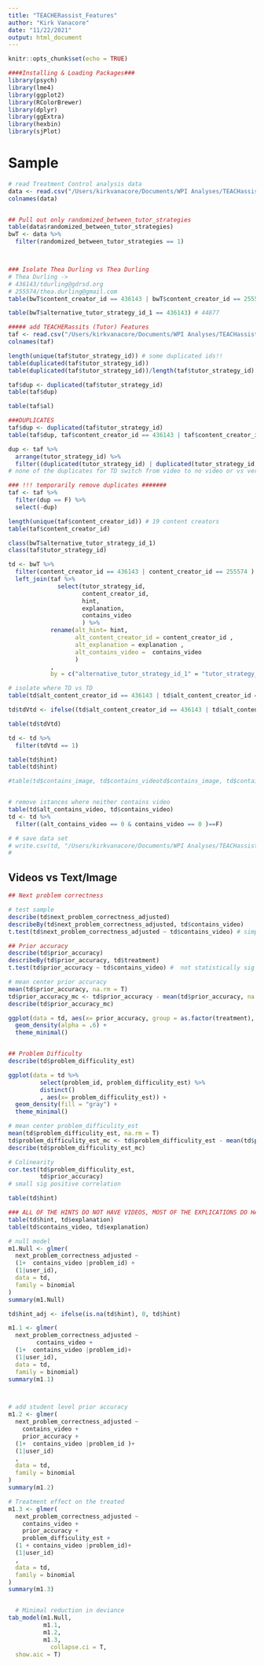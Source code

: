 ```yaml
---
title: "TEACHERassist_Features"
author: "Kirk Vanacore"
date: "11/22/2021"
output: html_document
---
```


```r
knitr::opts_chunk$set(echo = TRUE)
```


```r
####Installing & Loading Packages###
library(psych)
library(lme4)
library(ggplot2)
library(RColorBrewer)
library(dplyr)
library(ggExtra)
library(hexbin)
library(sjPlot)
```

# Sample
``` r
# read Treatment Control analysis data
data <- read.csv("/Users/kirkvanacore/Documents/WPI Analyses/TEACHassist_analysis/TEACHassist_data2/analysis_complete_data.csv")
colnames(data)


## Pull out only randomized_between_tutor_strategies
table(data$randomized_between_tutor_strategies)
bwT <- data %>%
  filter(randomized_between_tutor_strategies == 1)



### Isolate Thea Durling vs Thea Durling 
# Thea Durling -> 
# 436143/tdurling@gdrsd.org
# 255574/thea.durling@gmail.com
table(bwT$content_creator_id == 436143 | bwT$content_creator_id == 255574 ) # 44877

table(bwT$alternative_tutor_strategy_id_1 == 436143) # 44877

##### add TEACHERassits (Tutor) Features
taf <- read.csv("/Users/kirkvanacore/Documents/WPI Analyses/TEACHassist_analysis/TEACHassist_data2/tutor_strategy_features.csv")
colnames(taf)

length(unique(taf$tutor_strategy_id)) # some duplicated ids!!
table(duplicated(taf$tutor_strategy_id))
table(duplicated(taf$tutor_strategy_id))/length(taf$tutor_strategy_id)

taf$dup <- duplicated(taf$tutor_strategy_id)
table(taf$dup)

table(taf$al)

###DUPLICATES 
taf$dup <- duplicated(taf$tutor_strategy_id)
table(taf$dup, taf$content_creator_id == 436143 | taf$content_creator_id == 255574 ) # TD has dups

dup <- taf %>%
  arrange(tutor_strategy_id) %>%
  filter((duplicated(tutor_strategy_id) | duplicated(tutor_strategy_id, fromLast=TRUE)))
# none of the duplicates for TD switch from video to no video or vs versa --> VIDEO VARIABLES IS SAFE IF I REMOVE DUPLCAITES

### !!! temporarily remove duplicates #######
taf <- taf %>% 
  filter(dup == F) %>%
  select(-dup)

length(unique(taf$content_creator_id)) # 19 content creators
table(taf$content_creator_id)

class(bwT$alternative_tutor_strategy_id_1)
class(taf$tutor_strategy_id)

td <- bwT %>%
  filter(content_creator_id == 436143 | content_creator_id == 255574 ) %>%
  left_join(taf %>%
              select(tutor_strategy_id,
                     content_creator_id,
                     hint,
                     explanation,
                     contains_video
                     ) %>%
            rename(alt_hint= hint,
                   alt_content_creator_id = content_creator_id ,
                   alt_explanation = explanation ,
                   alt_contains_video =  contains_video 
                   )
            ,
            by = c("alternative_tutor_strategy_id_1" = "tutor_strategy_id"))

# isolate where TD vs TD
table(td$alt_content_creator_id == 436143 | td$alt_content_creator_id == 255574) # 15784 

td$tdVtd <- ifelse((td$alt_content_creator_id == 436143 | td$alt_content_creator_id == 255574) == T, 1, 0)

table(td$tdVtd)

td <- td %>%
  filter(tdVtd == 1)

table(td$hint)
table(td$hint)

#table(td$contains_image, td$contains_videotd$contains_image, td$contains_video)


# remove istances where neither contains video
table(td$alt_contains_video, td$contains_video)
td <- td %>%
  filter((alt_contains_video == 0 & contains_video == 0 )==F)

# # save data set
# write.csv(td, "/Users/kirkvanacore/Documents/WPI Analyses/TEACHassist_analysis/TEACHassist_data2/tc_testing_data_set_allexposers.csv")
# 

```


## Videos vs Text/Image
```r
## Next problem correctness

# test sample
describe(td$next_problem_correctness_adjusted)
describeBy(td$next_problem_correctness_adjusted, td$contains_video)
t.test(td$next_problem_correctness_adjusted ~ td$contains_video) # simple test --> no difference between treatment and control

## Prior accuracy
describe(td$prior_accuracy)
describeBy(td$prior_accuracy, td$treatment)
t.test(td$prior_accuracy ~ td$contains_video) #  not statistically sig

# mean center prior accuracy
mean(td$prior_accuracy, na.rm = T)
td$prior_accuracy_mc <- td$prior_accuracy - mean(td$prior_accuracy, na.rm = T) 
describe(td$prior_accuracy_mc)

ggplot(data = td, aes(x= prior_accuracy, group = as.factor(treatment), fill = as.factor(treatment))) +
  geom_density(alpha = .6) +
  theme_minimal()


## Problem Difficulty
describe(td$problem_difficulity_est)

ggplot(data = td %>%
         select(problem_id, problem_difficulity_est) %>%
         distinct()
         , aes(x= problem_difficulity_est)) +
  geom_density(fill = "gray") +
  theme_minimal()

# mean center problem_difficulity_est
mean(td$problem_difficulity_est, na.rm = T)
td$problem_difficulity_est_mc <- td$problem_difficulity_est - mean(td$problem_difficulity_est, na.rm = T) 
describe(td$problem_difficulity_est_mc)

# Colinearity 
cor.test(td$problem_difficulity_est, 
         td$prior_accuracy)
# small sig positive correlation
```

``` r
table(td$hint)

### ALL OF THE HINTS DO NOT HAVE VIDEOS, MOST OF THE EXPLICATIONS DO HAVE VIDEOS
table(td$hint, td$explanation)
table(td$contains_video, td$explanation)

# null model
m1.Null <- glmer(
  next_problem_correctness_adjusted ~
  (1+  contains_video |problem_id) +
  (1|user_id),
  data = td,
  family = binomial
)
summary(m1.Null)

td$hint_adj <- ifelse(is.na(td$hint), 0, td$hint)

m1.1 <- glmer(
  next_problem_correctness_adjusted ~
        contains_video +
  (1+  contains_video |problem_id)+
  (1|user_id), 
  data = td,
  family = binomial)
summary(m1.1)



# add student level prior accuracy
m1.2 <- glmer(
  next_problem_correctness_adjusted ~
    contains_video +
    prior_accuracy + 
  (1+  contains_video |problem_id )+
  (1|user_id)
  ,
  data = td,
  family = binomial
)
summary(m1.2)

# Treatment effect on the treated
m1.3 <- glmer(
  next_problem_correctness_adjusted ~
    contains_video +
    prior_accuracy + 
    problem_difficulity_est +
  (1 + contains_video |problem_id)+
  (1|user_id)
  ,
  data = td,
  family = binomial
)
summary(m1.3)


  # Minimal reduction in deviance
tab_model(m1.Null,
          m1.1,
          m1.2,
          m1.3,
            collapse.ci = T,
  show.aic = T)
```

